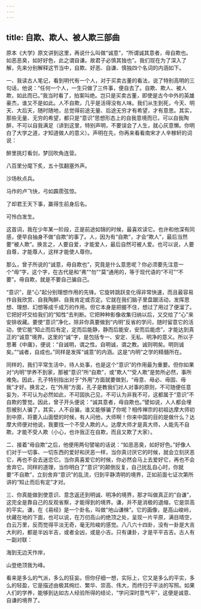 ```yaml
---
---
---
```

title: 自欺、欺人、被人欺三部曲
---




原本《大学》原文讲到这里，再说什么叫做“诚意”，“所谓诚其意者，毋自欺也。如恶恶臭，如好好色，此之谓自谦。故君子必慎其独也”。我们现在为了深入了解，先来分别解释这节当中，自欺、好恶、自谦、慎独四个名词的内涵如下。

一、我读古人笔记，看到明代有一个人，对于买卖古董的看法，说了特别高明的三句话，他说：“任何一个人，一生只做了三件事，便自去了。自欺、欺人、被人欺，如此而已。”我当时看了，拍案叫绝。岂只是买卖古董，即使是古今中外的英雄豪杰，谁又不是如此。人不自欺，几乎是活得没有人味。我们从生到死，今天、明天、大后天，随时随地，总觉得前途无量、后途无穷才有希望，才有意思。其实，那些无量、无穷的希望，都只是“意识”思想形态上的自我意境而已，可以自我陶醉，不可以自我满足（讲到这里，特别声明，不要误会了人生，就心灰意懒。你明白了大学之道，才知道做人的意义）。声明在先，你再来看看南宋才人辛稼轩的词说：

醉里挑灯看剑，梦回吹角连营。

八百里分麾下炙，五十弦翻塞外声。

沙场秋点兵。

马作的卢飞快，弓如霹雳弦惊。

了却君王天下事，赢得生前身后名。

可怜白发生。

这首词，我在少年某一阶段，正是前途如锦的时候，最喜欢读它。也许和他深有同感，便早自抽身不做“自欺”的事了。人，因为有“自欺”，才会“欺人”，最后当然要“被人欺”。换言之，人要自爱，才能爱人，最后自然可被人爱。也可以说，人要自尊，才能尊人，这样才能使人尊你。

那么，曾子所说的“诚意，毋自欺也”，究竟是什么意思呢？你必须要先注意一个“毋”字，这个字，在古代是和“弗”“勿”“莫”通用的，等于现代语的“不可”“不要”。毋自欺，就是不要自己骗自己。

“意识”，是“心”起分别理想作用的先锋。它旋转跳跃变化得非常快速，而且最容易作自我欣赏、自我陶醉、自我肯定或否定。它就在我们脑子里盘踞活动，发挥思想、理想、幻想等成千成万的作用。但它本身是把握不住，想过了用过了便溜了。它把好坏交给我们的“知性”去判断。它把种种影像收集归纳以后，又交给了“心”来安排收藏。要使“意识”净化，除非你真要做到“内明”反省的学问，随时留意它的活动，使它能“知止而后有定，定而后能静，静而后能安，安而后能虑”，才能达到真正的“诚意”境界。这里的“诚”字，是包括专一、安定、无私、明净的意义。所以子思著《中庸》，便说：“自诚明，谓之性。自明诚，谓之教。诚则明矣。明则诚矣。”“诚者，自成也。”同样是发挥“诚意”的内涵。这是“内明”之学的精髓所在。

同样的，我们平常生活中，待人处事，也是这个“意识”的作用最为重要。但你如果对“内明”学养不到家，那被“意识”所“自欺”，或“欺人”“受人欺”是势所必然，事所难免。因此，孔子特别指出对于“外用”方面就要做到，“毋意、毋必、毋固、毋我”才好。换言之，在“外用”方面，孔子是教我们对人对事的原则，不可随便任意妄为，不可认为必然如此，不可固执己见，不可认为非我不可，这都属于“意识”不自欺的警觉。因此，曾子开头便说：“诚其意者，毋自欺也。”譬如说，人人都会埋怨被别人骗了，其实，人不自骗，谁又能够骗了你呢？相传禅宗的初祖达摩大师初到中原，将要入山面壁的时候，有人问他，大师啊！你来中国的目的是做什么？达摩大师便对他说，我要找一个不受人欺的人。达摩大师才是真大师，人能先不自欺，才能不受人欺（小心，也许我正在自欺，而且又欺了大家）。

二、接着“毋自欺”之后，他便用两句譬喻的话说：“如恶恶臭，如好好色。”好像人们对于一切事、一切东西的爱好和厌恶一样，当你真讨厌它的时候，就会立刻厌恶它，再也不会去迷恋它。当你真喜爱它的时候，你必然会马上去爱好它，再也不会舍弃它。同样的道理，当你明白了“意识”的颠倒反复，自己扰乱自心时，你就要“不自欺”，立刻舍弃“意识”的乱流，归到平静清明的境界，正如前面七证次第所讲的“知止而后有定”才对。

三、你真能做到使意识、意念返还到明诚、明净的境界，那才叫做真正的“自谦”，这完全是靠自己的反观省察，才能得到的境界。谦，并不是消极的退缩，它是崇高的平实。谦，在《易经》是一个卦名，叫做“地山谦棶”。它的画像，是高山峻岭，伏藏在地的下面，也可以说，在万仞高山的绝顶之处，呈现一片平原，满目晴空，白云万里，反而觉得平淡无奇，毫无险峻的感觉。八八六十四卦，没有一卦是大吉大利的，都是半凶半吉，或者全凶，或是小吉。只有谦卦，才是平平吉吉。古人有一副对联：

海到无边天作岸，

山登绝顶我为峰。

看来是多么的气派，多么的狂妄。但你仔细一想，实际上，它又是多么的平实，多么的轻盈，它是描述由极其绚烂、繁华、崇高、伟大，而终归于平淡的写照。如果人们的学养，能够到达如古人经验所得的结论，“学问深时意气平”，这便是诚意、自谦的境界了。